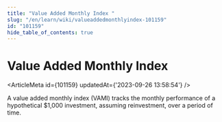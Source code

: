 ```yaml
---
title: "Value Added Monthly Index "
slug: "/en/learn/wiki/valueaddedmonthlyindex-101159"
id: "101159"
hide_table_of_contents: true
---
```



# Value Added Monthly Index 

<ArticleMeta id={101159} updatedAt={'2023-09-26 13:58:54'} />
<div className='border-solid border-b border-t-0 my-4 border-[var(--ifm-color-gray-300)]' />

A value added monthly index (VAMI) tracks the monthly performance of a hypothetical $1,000 investment, assuming reinvestment, over a period of time.
